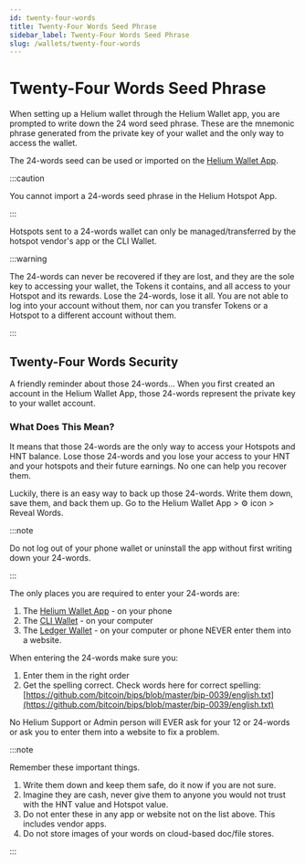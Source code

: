 ```yaml
---
id: twenty-four-words
title: Twenty-Four Words Seed Phrase
sidebar_label: Twenty-Four Words Seed Phrase
slug: /wallets/twenty-four-words
---
```


# Twenty-Four Words Seed Phrase

When setting up a Helium wallet through the Helium Wallet app, you are prompted to write down the 24
word seed phrase. These are the mnemonic phrase generated from the private key of your wallet and
the only way to access the wallet.

The 24-words seed can be used or imported on the [Helium Wallet App](hwallets/helium-wallet-app).

:::caution

You cannot import a 24-words seed phrase in the Helium Hotspot App.

:::

Hotspots sent to a 24-words wallet can only be managed/transferred by the hotspot vendor's app or
the CLI Wallet.

:::warning

The 24-words can never be recovered if they are lost, and they are the sole key to accessing your
wallet, the Tokens it contains, and all access to your Hotspot and its rewards. Lose the 24-words,
lose it all. You are not able to log into your account without them, nor can you transfer Tokens or
a Hotspot to a different account without them.

:::

## Twenty-Four Words Security

A friendly reminder about those 24-words… When you first created an account in the Helium Wallet
App, those 24-words represent the private key to your wallet account.

### What Does This Mean?

It means that those 24-words are the only way to access your Hotspots and HNT balance. Lose those
24-words and you lose your access to your HNT and your hotspots and their future earnings. No one
can help you recover them.

Luckily, there is an easy way to back up those 24-words. Write them down, save them, and back them
up. Go to the Helium Wallet App > ⚙️ icon > Reveal Words.

:::note

Do not log out of your phone wallet or uninstall the app without first writing down your 24-words.

:::

The only places you are required to enter your 24-words are:

1. The [Helium Wallet App](/wallets/helium-wallet-app) - on your phone
2. The [CLI Wallet](/wallets/cli-wallet) - on your computer
3. The [Ledger Wallet](/wallets/ledger) - on your computer or phone NEVER enter them into a website.

When entering the 24-words make sure you:

1. Enter them in the right order
2. Get the spelling correct. Check words here for correct spelling:
   [https://github.com/bitcoin/bips/blob/master/bip-0039/english.txt](https://github.com/bitcoin/bips/blob/master/bip-0039/english.txt)

No Helium Support or Admin person will EVER ask for your 12 or 24-words or ask you to enter them
into a website to fix a problem.

:::note

Remember these important things.

1. Write them down and keep them safe, do it now if you are not sure.
2. Imagine they are cash, never give them to anyone you would not trust with the HNT value and
   Hotspot value.
3. Do not enter these in any app or website not on the list above. This includes vendor apps.
4. Do not store images of your words on cloud-based doc/file stores.

:::
